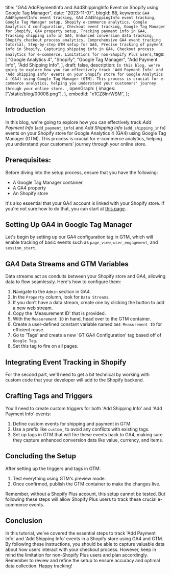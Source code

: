   title:
    "GA4 AddPaymentInfo and AddShippingInfo Event on Shopify using Google Tag Manager",
  date: "2023-11-07",
  blogId: 68,
  keywords: `GA4 AddPaymentInfo event tracking, GA4 AddShippingInfo event tracking, Google Tag Manager setup, Shopify e-commerce analytics, Google Analytics 4 configuration, Checkout event tracking, Google Tag Manager for Shopify, GA4 property setup, Tracking payment info in GA4, Tracking shipping info in GA4, Enhanced conversion data tracking, Shopify checkout process analytics, Comprehensive GA4 event tracking tutorial, Step-by-step GTM setup for GA4, Precise tracking of payment info in Shopify, Capturing shipping info in GA4, Checkout process analytics for e-commerce, Limitations for non-Shopify Plus users`,
  tags: [
    "Google Analytics 4",
    "Shopify",
    "Google Tag Manager",
    "Add Payment Info",
    "Add Shipping Info",
  ],
  draft: false,
  description: `In this blog, we're going to explore how you can effectively track 'Add Payment Info' and 'Add Shipping Info' events on your Shopify store for Google Analytics 4 (GA4) using Google Tag Manager (GTM). This process is crucial for e-commerce analytics, helping you understand your customers' journey through your online store. `,
  openGraph: {
    images: ["/static/blog/00008.png"],
  },
  embedId: "x1CZ8lnrWSM",
};

<BlogHeader metadata={metadata} />

## Introduction

In this blog, we're going to explore how you can effectively track _Add Payment Info_ (`add_payment_info`) and _Add Shipping Info_ (`add_shipping_info`) events on your Shopify store for Google Analytics 4 (GA4) using Google Tag Manager (GTM). This process is crucial for e-commerce analytics, helping you understand your customers' journey through your online store.

## Prerequisites:

Before diving into the setup process, ensure that you have the following:

- A Google Tag Manager container
- A GA4 property
- An Shopify store

It's also essential that your GA4 account is linked with your Shopify store. If you're not sure how to do that, you can start at [this page](/blog/shopify/configure-google-tag-manager-on-your-shopify-store).
.

<Note
  title="Important Note"
  content="A critical limitation to note is that if you don't have a Shopify Plus account, you won't be able to track these specific events as access to the checkout route is restricted for security reasons."
/>

## Setting Up GA4 in Google Tag Manager

Let's begin by setting up our GA4 configuration tag in GTM, which will enable tracking of basic events such as `page_view`, `user_engagement`, and `session_start`.

## GA4 Data Streams and GTM Variables

Data streams act as conduits between your Shopify store and GA4, allowing data to flow seamlessly. Here's how to configure them:

1. Navigate to the `Admin` section in GA4.
2. In the `Property` column, look for `Data Streams`.
3. If you don’t have a data stream, create one by clicking the button to add a new web stream.
4. Copy the 'Measurement ID' that is provided.
5. With the `Measurement ID` in hand, head over to the GTM container.
6. Create a user-defined constant variable named `GA4 Measurement ID` for efficient reuse.
7. Go to 'Tags' and create a new 'GT GA4 Configuration' tag based off of `Google Tag`.
8. Set this tag to fire on all pages.

## Integrating Event Tracking in Shopify

For the second part, we'll need to get a bit technical by working with custom code that your developer will add to the Shopify backend.

## Crafting Tags and Triggers

You'll need to create custom triggers for both 'Add Shipping Info' and 'Add Payment Info' events:

1. Define custom events for shipping and payment in GTM.
2. Use a prefix like `custom_` to avoid any conflicts with existing tags.
3. Set up tags in GTM that will fire these events back to GA4, making sure they capture enhanced conversion data like value, currency, and items.

## Concluding the Setup

After setting up the triggers and tags in GTM:

1. Test everything using GTM's preview mode.
2. Once confirmed, publish the GTM container to make the changes live.

Remember, without a Shopify Plus account, this setup cannot be tested. But following these steps will allow Shopify Plus users to track these crucial e-commerce events.

## Conclusion

In this tutorial, we've covered the essential steps to track 'Add Payment Info' and 'Add Shipping Info' events in a Shopify store using GA4 and GTM. By following these instructions, you should be able to capture valuable data about how users interact with your checkout process. However, keep in mind the limitation for non-Shopify Plus users and plan accordingly. Remember to review and refine the setup to ensure accuracy and optimal data collection. Happy tracking!
